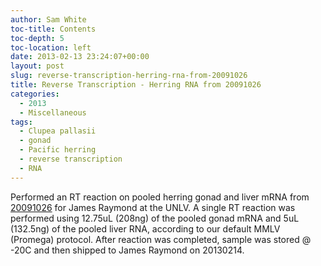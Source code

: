```yaml
---
author: Sam White
toc-title: Contents
toc-depth: 5
toc-location: left
date: 2013-02-13 23:24:07+00:00
layout: post
slug: reverse-transcription-herring-rna-from-20091026
title: Reverse Transcription - Herring RNA from 20091026
categories:
  - 2013
  - Miscellaneous
tags:
  - Clupea pallasii
  - gonad
  - Pacific herring
  - reverse transcription
  - RNA
---
```


Performed an RT reaction on pooled herring gonad and liver mRNA from [20091026](/Sam%27s+Working+Notebook+Sept-Oct+2009#sjw20091026) for James Raymond at the UNLV. A single RT reaction was performed using 12.75uL (208ng) of the pooled gonad mRNA and 5uL (132.5ng) of the pooled liver RNA, according to our default MMLV (Promega) protocol. After reaction was completed, sample was stored @ -20C and then shipped to James Raymond on 20130214.
